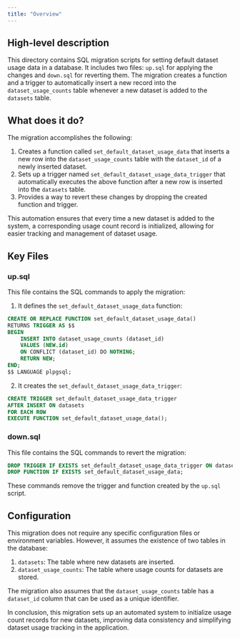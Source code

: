 ```yaml
---
title: "Overview"
---
```


## High-level description
This directory contains SQL migration scripts for setting default dataset usage data in a database. It includes two files: `up.sql` for applying the changes and `down.sql` for reverting them. The migration creates a function and a trigger to automatically insert a new record into the `dataset_usage_counts` table whenever a new dataset is added to the `datasets` table.

## What does it do?
The migration accomplishes the following:

1. Creates a function called `set_default_dataset_usage_data` that inserts a new row into the `dataset_usage_counts` table with the `dataset_id` of a newly inserted dataset.
2. Sets up a trigger named `set_default_dataset_usage_data_trigger` that automatically executes the above function after a new row is inserted into the `datasets` table.
3. Provides a way to revert these changes by dropping the created function and trigger.

This automation ensures that every time a new dataset is added to the system, a corresponding usage count record is initialized, allowing for easier tracking and management of dataset usage.

## Key Files

### up.sql
This file contains the SQL commands to apply the migration:

1. It defines the `set_default_dataset_usage_data` function:

```sql
CREATE OR REPLACE FUNCTION set_default_dataset_usage_data()
RETURNS TRIGGER AS $$
BEGIN
    INSERT INTO dataset_usage_counts (dataset_id)
    VALUES (NEW.id)
    ON CONFLICT (dataset_id) DO NOTHING;
    RETURN NEW;
END;
$$ LANGUAGE plpgsql;
```

2. It creates the `set_default_dataset_usage_data_trigger`:

```sql
CREATE TRIGGER set_default_dataset_usage_data_trigger
AFTER INSERT ON datasets
FOR EACH ROW
EXECUTE FUNCTION set_default_dataset_usage_data();
```

### down.sql
This file contains the SQL commands to revert the migration:

```sql
DROP TRIGGER IF EXISTS set_default_dataset_usage_data_trigger ON datasets;
DROP FUNCTION IF EXISTS set_default_dataset_usage_data;
```

These commands remove the trigger and function created by the `up.sql` script.

## Configuration
This migration does not require any specific configuration files or environment variables. However, it assumes the existence of two tables in the database:

1. `datasets`: The table where new datasets are inserted.
2. `dataset_usage_counts`: The table where usage counts for datasets are stored.

The migration also assumes that the `dataset_usage_counts` table has a `dataset_id` column that can be used as a unique identifier.

In conclusion, this migration sets up an automated system to initialize usage count records for new datasets, improving data consistency and simplifying dataset usage tracking in the application.